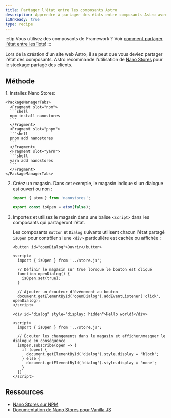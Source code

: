 ```yaml
---
title: Partager l'état entre les composants Astro
description: Apprendre à partager des états entre composants Astro avec Nano Stores.
i18nReady: true
type: recipe
---
```


:::tip
Vous utilisez des composants de Framework ? Voir [comment partager l'état entre les îlots](/fr/recipes/sharing-state-islands/)!
:::

Lors de la création d'un site web Astro, il se peut que vous deviez partager l'état des composants. Astro recommande l'utilisation de [Nano Stores](https://github.com/nanostores/nanostores) pour le stockage partagé des clients.

## Méthode

<Steps>
1. Installez Nano Stores:

    <PackageManagerTabs>
      <Fragment slot="npm">
      ```shell
      npm install nanostores
      ```
      </Fragment>
      <Fragment slot="pnpm">
      ```shell
      pnpm add nanostores
      ```
      </Fragment>
      <Fragment slot="yarn">
      ```shell
      yarn add nanostores
      ```
      </Fragment>
    </PackageManagerTabs>

2. Créez un magasin. Dans cet exemple, le magasin indique si un dialogue est ouvert ou non :

    ```ts title="src/store.js"
    import { atom } from 'nanostores';

    export const isOpen = atom(false);
    ```

3. Importez et utilisez le magasin dans une balise `<script>` dans les composants qui partageront l'état.

    Les composants `Button` et `Dialog` suivants utilisent chacun l'état partagé `isOpen` pour contrôler si une `<div>` particulière est cachée ou affichée :
  
    ```astro title="src/components/Button.astro"
    <button id="openDialog">Ouvrir</button>
  
    <script>
      import { isOpen } from '../store.js';
      
      // Définir le magasin sur true lorsque le bouton est cliqué
      function openDialog() {
        isOpen.set(true);
      }
  
      // Ajouter un écouteur d'événement au bouton
      document.getElementById('openDialog').addEventListener('click', openDialog);
    </script>
    ```
  
    ```astro title="src/components/Dialog.astro"
    <div id="dialog" style="display: hidden">Hello world!</div>
  
    <script>
      import { isOpen } from '../store.js';
  
      // Écouter les changements dans le magasin et afficher/masquer le dialogue en conséquence    
      isOpen.subscribe(open => {
        if (open) {
          document.getElementById('dialog').style.display = 'block';
        } else {
          document.getElementById('dialog').style.display = 'none';
        }
      })
    </script>
    ```
</Steps>

## Ressources

- [Nano Stores sur NPM](https://www.npmjs.com/package/nanostores)
- [Documentation de Nano Stores pour Vanilla JS](https://github.com/nanostores/nanostores#vanilla-js)
